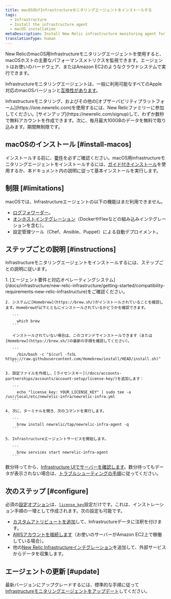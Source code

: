 ```yaml
---
title: macOS向けInfrastructureモニタリングエージェントをインストールする
tags:
  - Infrastructure
  - Install the infrastructure agent
  - macOS installation
metaDescription: Install New Relic infrastructure monitoring agent for macOS using Homebrew.
translationType: human
---
```



New RelicのmacOS用Infrastructureモニタリングエージェントを使用すると、macOSホストの主要なパフォーマンスメトリクスを監視できます。エージェントはお使いのハードウェア、またはAmazon EC2のようなクラウドシステムで実行できます。

Infrastructureモニタリングエージェントは、一般に利用可能なすべてのApple対応のmacOSバージョンと[互換性があります](/docs/infrastructure/install-infrastructure-agent/get-started/requirements-infrastructure-agent)。

<Callout variant="tip">
  Infrastructureモニタリング、およびその他の[オブザーバビリティプラットフォーム](https://one.newrelic.com)を使用するには、New Relicファミリーに参加してください。[サインアップ](https://newrelic.com/signup)して、わずか数秒で無料アカウントを作成できます。次に、毎月最大100GBのデータを無料で取り込みます。期間無制限です。
</Callout>

## macOSのインストール [#install-macos]

インストールする前に、[要件](/docs/infrastructure/new-relic-infrastructure/getting-started/compatibility-requirements-new-relic-infrastructurets)を必ずご確認ください。macOS用infrastructureモニタリングエージェントをインストールするには、[ガイド付きインストール](/docs/full-stack-observability/observe-everything/get-started/new-relic-guided-install-overview/)を使用するか、本ドキュメント内の説明に従って基本インストールを実行します。

## 制限 [#limitations]

macOSでは、Infrastructureエージェントの以下の機能はまだ利用できません。

* [ログフォワーダー](/docs/logs/enable-log-management-new-relic/enable-log-monitoring-new-relic/forward-your-logs-using-infrastructure-agent/)。
* [オンホストインテグレーション](/docs/integrations/host-integrations/get-started/introduction-host-integrations/)（DockerやFlexなどの組み込みインテグレーションを含む）。
* 設定管理ツール（Chef、Ansible、Puppet）による自動デプロイメント。

## ステップごとの説明 [#instructions]

Infrastructureモニタリングエージェントをインストールするには、ステップごとの説明に従います。

<CollapserGroup>
  <Collapser
    id="homebrew-install"
    title="Homebrewのインストール"
  >
    1. [エージェント要件と対応オペレーティングシステム](/docs/infrastructure/new-relic-infrastructure/getting-started/compatibility-requirements-new-relic-infrastructure)をご確認ください。

    2. システムに[Homebrew](https://brew.sh/)がインストールされていることを確認します。Homebrewが以下とともにインストールされているかどうかを確認できます。

       ```
         which brew
       ```

       インストールされていない場合は、このコマンドでインストールできます（または[Homebrew](https://brew.sh/)の最新の手順を確認してください）。

       ```
         /bin/bash -c "$(curl -fsSL https://raw.githubusercontent.com/Homebrew/install/HEAD/install.sh)"
       ```

    3. 設定ファイルを作成し、[ライセンスキー](/docs/accounts-partnerships/accounts/account-setup/license-key/)を追加します：

       ```
         echo "license_key: YOUR_LICENSE_KEY" | sudo tee -a /usr/local/etc/newrelic-infra/newrelic-infra.yml
       ```

    4. 次に、ターミナルを開き、次のコマンドを実行します。

       ```
         brew install newrelic/tap/newrelic-infra-agent -q
       ```

    5. Infrastructureエージェントサービスを開始します。

       ```
         brew services start newrelic-infra-agent
       ```
  </Collapser>
</CollapserGroup>

数分待ってから、[Infrastructure UIでサーバーを確認します](/docs/infrastructure/new-relic-infrastructure/infrastructure-ui-pages/infrastructure-compute-page-measure-resource-usage)。数分待ってもデータが表示されない場合は、[トラブルシューティングの手順](/docs/infrastructure/new-relic-infrastructure/troubleshooting/no-data-appears-infrastructure)に従ってください。

## 次のステップ [#configure]

必須の[設定オプション](/docs/infrastructure/install-configure-infrastructure/configuration/configure-infrastructure-agent)は、[`license_key`](/docs/Infrastructure-configure-your-agent#conf-license_key)設定だけです。これは、インストレーション手順の一環として作成されます。次の設定も可能です。

* [カスタムアトリビュートを追加](/docs/Infrastructure-configure-your-agent#conf-custom_attributes)して、Infrastructureデータに注釈を付けます。
* [AWSアカウントを接続します](/docs/infrastructure-amazon-aws-ec2-integration#connect)（お使いのサーバーがAmazon EC2上で稼働している場合）。
* 他の[New Relic Infrastructureインテグレーション](/docs/infrastructure/integrations-getting-started/getting-started/introduction-infrastructure-integrations)を追加して、外部サービスからデータを収集します。

## エージェントの更新 [#update]

最新バージョンにアップグレードするには、標準的な手順に従って[Infrastructureモニタリングエージェントをアップデート](/docs/infrastructure/new-relic-infrastructure/installation/update-infrastructure-agent)してください。
